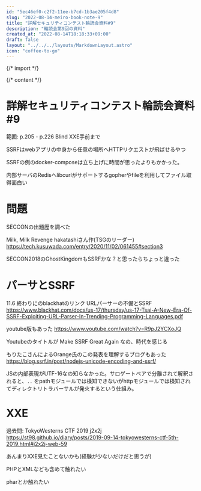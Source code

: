 ```yaml
---
id: "5ec46ef0-c2f2-11ee-b7cd-1b3ae205f4d8"
slug: "2022-08-14-meiro-book-note-9"
title: "詳解セキュリティコンテスト輪読会資料#9"
description: "輪読会第9回の資料"
created_at: "2022-08-14T18:18:33+09:00"
draft: false
layout: "../../../layouts/MarkdownLayout.astro"
icon: "coffee-to-go"
---
```


{/* import */}


{/* content */}

# 詳解セキュリティコンテスト輪読会資料#9

範囲: p.205 - p.226 Blind XXE手前まで

SSRFはwebアプリの中身から任意の場所へHTTPリクエストが飛ばせるやつ

SSRFの例のdocker-composeは立ち上げに時間が思ったよりもかかった。

内部サーバのRedisへlibcurlがサポートするgopherやfileを利用してファイル取得面白い

# 問題

SECCONの出題歴を調べた

Milk, Milk Revenge hakatashiさん作(TSGのリーダー) https://tech.kusuwada.com/entry/2020/11/02/061455#section3

SECCON2018のGhostKingdomもSSRFかな？と思ったらちょっと違った

# パーサとSSRF

11.6 終わりにのblackhatのリンク URLパーサーの不備とSSRF https://www.blackhat.com/docs/us-17/thursday/us-17-Tsai-A-New-Era-Of-SSRF-Exploiting-URL-Parser-In-Trending-Programming-Languages.pdf

youtube版もあった https://www.youtube.com/watch?v=R9pJ2YCXoJQ

Youtubeのタイトルが Make SSRF Great Again なの、時代を感じる

もりたこさんによるOrange氏のこの発表を理解するブログもあった https://blog.ssrf.in/post/nodejs-unicode-encoding-and-ssrf/

JSの内部表現がUTF-16なの知らなかった。サロゲートペアで分離されて解釈されると、`..` をpathモジュールでは検知できないがhttpモジュールでは検知されてディレクトリトラバーサルが発火するという仕組み。

# XXE

過去問: TokyoWesterns CTF 2019 j2x2j https://st98.github.io/diary/posts/2019-09-14-tokyowesterns-ctf-5th-2019.html#j2x2j-web-59

あんまりXXE見たことないかも(経験が少ないだけだと思うが)

PHPとXMLなども含めて触れたい

pharとか触れたい

